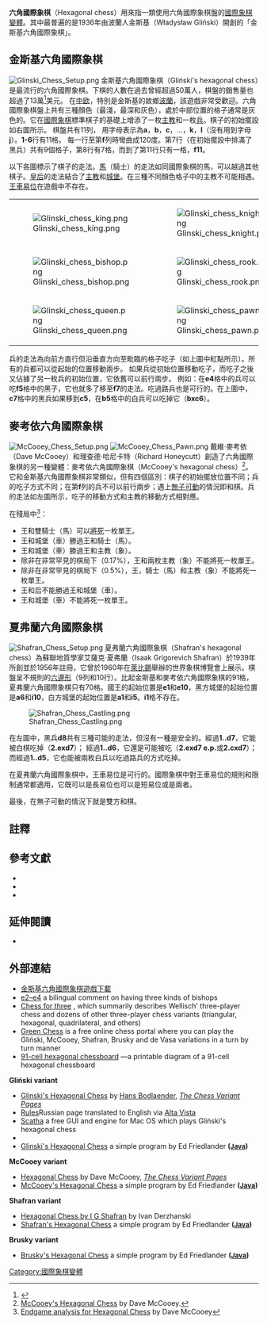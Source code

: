 {{Chess notation}}
'''六角國際象棋'''（Hexagonal chess）用來指一類使用六角國際象棋盤的[[國際象棋變體|國際象棋變體]]。其中最普遍的是1936年由波蘭人金斯基（Władysław Gliński）開創的「金斯基六角國際象棋」。

==金斯基六角國際象棋== 
[[Image:Glinski_Chess_Setup.png|right]]
金斯基六角國際象棋（Gliński's hexagonal chess）是最流行的六角國際象棋。下棋的人數在過去曾經超過50萬人，棋盤的銷售量也超過了13萬<ref name="Pritchard">{{cite book | author= Pritchard, D. | title=Popular Chess Variants |publisher=Batsford Chess Books | year=2000 | isbn=0-7134-8578-7}}</ref>美元。 在[[中欧|中欧]]，特別是金斯基的故鄉[[波蘭|波蘭]]，該遊戲非常受歡迎。六角國際象棋盤上共有三種顏色（最淺，最深和灰色），處於中部位置的格子通常是灰色的。它在[[國際象棋|國際象棋]]標準棋子的基礎上增添了一枚[[象_(國際象棋)|主教]]和一枚[[兵_(國際象棋)|兵]]。棋子的初始擺設如右圖所示。 棋盤共有11列， 用字母表示為'''a'''，'''b'''，'''c'''，...，'''k'''，'''l'''（沒有用到字母'''j'''）。'''1-6'''行有11格。 每一行至第'''f'''列時彎曲成120度。第7行（在初始擺設中排滿了黑兵）共有9個格子，第8行有7格，而到了第11行只有一格，'''f11'''。 

以下各圖標示了棋子的走法。[[馬_(國際象棋)|馬]]（騎士）的走法如同國際象棋的馬，可以越過其他棋子。[[后_(國際象棋)|皇后]]的走法結合了[[象_(國際象棋)|主教]]和[[車_(國際象棋)|城堡]]。在三種不同顏色格子中的主教不可能相遇。[[王車易位|王車易位]]在遊戲中不存在。  

{|
|-
| [[Image:Glinski_chess_king.png|left]]
| [[Image:Glinski_chess_knight.png|left]]
|-
| [[Image:Glinski_chess_bishop.png|left]]
| [[Image:Glinski_chess_rook.png|left]]
|-
| [[Image:Glinski_chess_queen.png|left]]
| [[Image:Glinski_chess_pawn.png|left]]
|}

兵的走法為向前方直行但沿垂直方向至毗臨的格子吃子（如上圖中紅點所示）。所有的兵都可以從起始的位置移動兩步。 如果兵從初始位置移動吃子，而吃子之後又佔據了另一枚兵的初始位置，它依舊可以前行兩步。 例如：在'''e4'''格中的兵可以吃'''f5'''格中的黑子，它也就多了移至'''f7'''的走法。吃過路兵也是可行的。在上圖中，'''c7'''格中的黑兵如果移到'''c5'''，在'''b5'''格中的白兵可以吃掉它（'''bxc6'''）。

==麥考依六角國際象棋==
[[Image:McCooey_Chess_Setup.png|right]]
[[Image:McCooey_Chess_Pawn.png|left]]
戴維·麥考依（Dave McCooey）和理查德·哈尼卡特（Richard Honeycutt）創造了六角國際象棋的另一種變體：麥考依六角國際象棋（McCooey's hexagonal chess）<ref>[http://www.chessvariants.org/hexagonal.dir/hexchess2.html McCooey's Hexagonal Chess] {{Wayback|url=http://www.chessvariants.org/hexagonal.dir/hexchess2.html |date=20060619085620 }} by Dave McCooey.</ref>。 它和金斯基六角國際象棋非常類似，但有四個區別：棋子的初始擺放位置不同；兵的吃子方式不同；在第'''f'''列的兵不可以前行兩步；遇上[[無子可動|無子可動]]的情況即和棋。兵的走法如左圖所示，吃子的移動方式和主教的移動方式相對應。

在殘局中<ref>[http://www.chessvariants.org/hexagonal.dir/hexendgame.html Endgame analysis for Hexagonal Chess] {{Wayback|url=http://www.chessvariants.org/hexagonal.dir/hexendgame.html |date=20060307175731 }} by Dave McCooey</ref>：
*王和雙騎士（馬）可以[[將死|將死]]一枚單王。
*王和城堡（車）勝過王和騎士（馬）。
*王和城堡（車）勝過王和主教（象）。
*除非在非常罕見的棋局下（0.17%），王和兩枚主教（象）不能將死一枚單王。
*除非在非常罕見的棋局下（0.5%），王，騎士（馬）和主教（象）不能將死一枚單王。
*王和后不能勝過王和城堡（車）。
*王和城堡（車）不能將死一枚單王。

==夏弗蘭六角國際象棋==
[[Image:Shafran_Chess_Setup.png|right]]
夏弗蘭六角國際象棋（Shafran's hexagonal chess）為蘇聯地質學家艾薩克·夏弗蘭（Isaak Grigorevich Shafran）於1939年所創並於1956年註冊，它曾於1960年在[[萊比錫|萊比錫]]舉辦的世界象棋博覽會上展示。棋盤呈不規則的[[六邊形|六邊形]]（9列和10行）。比起金斯基和麥考依六角國際象棋的91格，夏弗蘭六角國際象棋只有70格。國王的起始位置是''' e1'''和'''e10'''，黑方城堡的起始位置是'''a6'''和'''i10'''，白方城堡的起始位置是'''a1'''和'''i5'''。'''i1'''格不存在。

[[Image:Shafran_Chess_Castling.png|left]]

在左圖中，黑兵'''d8'''共有三種可能的走法，但沒有一種是安全的。經過'''1..d7'''，它能被白棋吃掉（'''2.exd7'''）； 經過'''1..d6'''，它還是可能被吃（'''2.exd7 e.p.'''或'''2.cxd7'''）；而經過'''1..d5'''，它也能被兩枚白兵以吃過路兵的方式吃掉。

在夏弗蘭六角國際象棋中，王車易位是可行的。國際象棋中對王車易位的規則和限制通常都適用，它既可以是長易位也可以是短易位或是兩者。

最後，在無子可動的情況下就是雙方和棋。

==註釋==
{{reflist}}

==參考文獻==
{{refbegin|2}}
*{{cite book
 |last1=Hooper 
 |first1=David  
 |authorlink1=David Vincent Hooper
 |last2=Whyld 
 |first2=Kenneth 
 |authorlink2=Kenneth Whyld
 |title=[[The_Oxford_Companion_to_Chess|The Oxford Companion to Chess]]
 |publisher=[[Oxford_University_Press|Oxford University Press]]
 |edition=2nd
 |year=1996
 |origyear=First pub. 1992
 |isbn=0-19-280049-3}}
*{{cite book
 |last=Pritchard 
 |first=D. B. 
 |authorlink=David Pritchard (chess player)
 |title=The Encyclopedia of Chess Variants
 |publisher=Games & Puzzles Publications
 |year=1994
 |contribution=Hexagonal Chess
 |pages=138–43
 |isbn=0-9524142-0-1}}
*{{cite book
 |last=Pritchard 
 |first=D. B. 
 |authorlink=David Pritchard (chess player)
 |editor-last=Beasley
 |editor-first=John
 |title=The Classified Encyclopedia of Chess Variants
 |publisher=John Beasley 
 |year=2007
 |chapter=§22 Boards based on hexagons
 |pages=203–12
 |isbn=978-0-9555168-0-1}}
{{refend}}

==延伸閱讀==
{{refbegin}}
*{{cite book
 |last=Pritchard
 |first=D. B.
 |authorlink=David Pritchard (chess player)
 |title=Brain Games
 |publisher=[[Penguin_Books|Penguin Books]] Ltd
 |chapter=Hexagonal Chess
 |pages=90–97
 |year=1982
 |isbn=0-14-005682-3}}
{{refend}}

==外部連結==
*[https://web.archive.org/web/20110904084926/http://www.armageddon.szach.pl/Hexodus.zip 金斯基六角國際象棋遊戲下載]
* [https://web.archive.org/web/20110429155246/http://lutecium.org/stp/cochonfucius/e2e4.html e2–e4] a bilingual comment on having three kinds of bishops
* [http://jsbeasley.co.uk/encyc/333341.pdf Chess for three] {{Wayback|url=http://jsbeasley.co.uk/encyc/333341.pdf |date=20160304074626 }}, which summarily describes Wellisch' three-player chess and dozens of other three-player chess variants (triangular, hexagonal, quadrilateral, and others)
* [http://zoldsakk.hu/en/index.php Green Chess] {{Wayback|url=http://zoldsakk.hu/en/index.php |date=20180125020255 }} is a free online chess portal where you can play the Gliński, McCooey, Shafran, Brusky and de Vasa variations in a turn by turn manner
* [http://commons.wikimedia.org/wiki/File:Hexagonal_chess_board.svg 91-cell hexagonal chessboard] {{Wayback|url=http://commons.wikimedia.org/wiki/File:Hexagonal_chess_board.svg |date=20190814100536 }}—a printable diagram of a 91-cell hexagonal chessboard

'''Gliński variant'''
* [http://www.chessvariants.org/hexagonal.dir/hexagonal.html Glinski's Hexagonal Chess]{{Wayback|url=http://www.chessvariants.org/hexagonal.dir/hexagonal.html |date=20060111185510 }} by [[Hans_Bodlaender|Hans Bodlaender]], ''[[The_Chess_Variant_Pages|The Chess Variant Pages]]''
* [http://world.altavista.com/babelfish/trurl_pagecontent?lp=ru_en&trurl=http%3a%2f%2fwww.loktev.h1.ru%2fhexachess%2frules.php Rules]Russian page translated to English via [[Alta_Vista|Alta Vista]] {{Wayback|url=http://world.altavista.com/babelfish/trurl_pagecontent?lp=ru_en&trurl=http%3a%2f%2fwww.loktev.h1.ru%2fhexachess%2frules.php |date=20201127003627 }}
* [http://www.glaurungchess.com/ Scatha]{{Wayback|url=http://www.glaurungchess.com/ |date=20060411031052 }} a free GUI and engine for Mac OS which plays Gliński's hexagonal chess
*{{bgg|19432|Hexagonal Chess (1936)}}
* [http://www.pathguy.com/chess/Glinski.htm Glinski's Hexagonal Chess] {{Wayback|url=http://www.pathguy.com/chess/Glinski.htm |date=20180319102317 }} a simple program by Ed Friedlander <span style="font-size:0.95em; font-weight:bold;">([[Java_(programming_language)|Java]])</span>

'''McCooey variant'''
* [http://www.chessvariants.org/hexagonal.dir/hexchess2.html Hexagonal Chess] {{Wayback|url=http://www.chessvariants.org/hexagonal.dir/hexchess2.html |date=20060619085620 }} by Dave McCooey, ''[[The_Chess_Variant_Pages|The Chess Variant Pages]]''
* [http://www.pathguy.com/chess/McCooey.htm McCooey's Hexagonal Chess] {{Wayback|url=http://www.pathguy.com/chess/McCooey.htm |date=20170314102852 }} a simple program by Ed Friedlander <span style="font-size:0.95em; font-weight:bold;">([[Java_(programming_language)|Java]])</span>

'''Shafran variant'''
* [http://www.math.bas.bg/~iad/tyalie/shegra/shegrax.html Hexagonal Chess by I G Shafran]{{Wayback|url=http://www.math.bas.bg/~iad/tyalie/shegra/shegrax.html |date=20070312045912 }} by Ivan Derzhanski
* [http://www.pathguy.com/chess/Shafran.htm Shafran's Hexagonal Chess] {{Wayback|url=http://www.pathguy.com/chess/Shafran.htm |date=20170314112156 }} a simple program by Ed Friedlander <span style="font-size:0.95em; font-weight:bold;">([[Java_(programming_language)|Java]])</span>

'''Brusky variant'''
* [http://www.pathguy.com/chess/Brusky.htm Brusky's Hexagonal Chess] {{Wayback|url=http://www.pathguy.com/chess/Brusky.htm |date=20170316223107 }} a simple program by Ed Friedlander <span style="font-size:0.95em; font-weight:bold;">([[Java_(programming_language)|Java]])</span>

{{tsl|en|Template:Chess variants|state=collapsed}}

{{Authority control}}
[[Category:國際象棋變體|Category:國際象棋變體]]